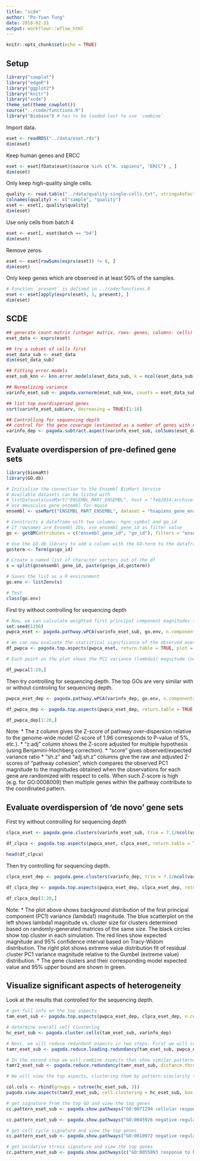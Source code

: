 ```yaml
---
title: "scde"
author: "Po-Yuan Tung"
date: 2018-02-21
output: workflowr::wflow_html
---
```










```r
knitr::opts_chunk$set(echo = TRUE)
```

## Setup

```r
library("cowplot")
library("edgeR")
library("ggplot2")
library("knitr")
library("scde")
theme_set(theme_cowplot())
source("../code/functions.R")
library("Biobase") # has to be loaded last to use `combine`
```

Import data.

```r
eset <- readRDS("../data/eset.rds")
dim(eset)
```

Keep human genes and ERCC

```r
eset <- eset[fData(eset)$source %in% c("H. sapiens", "ERCC") , ]
dim(eset) 
```

Only keep high-quality single cells.

```r
quality <- read.table("../data/quality-single-cells.txt", stringsAsFactors = FALSE)
colnames(quality) <- c("sample", "quality")
eset <- eset[, quality$quality]
dim(eset)
```

Use only cells from batch 4

```r
eset <- eset[, eset$batch == "b4"]
dim(eset)
```

Remove zeros.

```r
eset <- eset[rowSums(exprs(eset)) != 0, ]
dim(eset)
```

Only keep genes which are observed in at least 50% of the samples.

```r
# Function `present` is defined in ../code/functions.R
eset <- eset[apply(exprs(eset), 1, present), ]
dim(eset)
```

## SCDE

```r
## generate count matrix (integer matrix, rows- genes, columns- cells)
eset_data <- exprs(eset)

## try a subset of cells first
eset_data_sub <- eset_data
dim(eset_data_sub)

## Fitting error models
eset_sub_knn <- knn.error.models(eset_data_sub, k = ncol(eset_data_sub)/4, n.cores = 6, min.count.threshold = 1, min.nonfailed = 5, max.model.plots = 10)

## Normalizing variance
varinfo_eset_sub <- pagoda.varnorm(eset_sub_knn, counts = eset_data_sub, trim = 3, max.adj.var = 5, n.cores = 1, plot = TRUE)

## list top overdispersed genes
sort(varinfo_eset_sub$arv, decreasing = TRUE)[1:10]

## Controlling for sequencing depth
## control for the gene coverage (estimated as a number of genes with non-zero magnitude per cell) and normalize out that aspect of cell heterogeneity
varinfo_dep <- pagoda.subtract.aspect(varinfo_eset_sub, colSums(eset_data_sub[, rownames(eset_sub_knn)]>0))
```

## Evaluate overdispersion of pre-defined gene sets

```r
library(biomaRt)
library(GO.db)

# Initialize the connection to the Ensembl BioMart Service
# Available datasets can be listed with 
# listDatasets(useMart("ENSEMBL_MART_ENSEMBL", host = "feb2014.archive.ensembl.org"))
# Use mmusculus_gene_ensembl for mouse
ensembl <- useMart("ENSEMBL_MART_ENSEMBL", dataset = "hsapiens_gene_ensembl", host = "feb2014.archive.ensembl.org")

# Constructs a dataframe with two columns: hgnc_symbol and go_id
# If rownames are Ensembl IDs, use ensembl_gene_id as filter value
go <- getBM(attributes = c("ensembl_gene_id", "go_id"), filters = "ensembl_gene_id", values = rownames(eset_data_sub), mart = ensembl)

# Use the GO.db library to add a column with the GO-term to the dataframe
go$term <- Term(go$go_id)

# Create a named list of character vectors out of the df
s = split(go$ensembl_gene_id, paste(go$go_id,go$term))

# Saves the list as a R environment
go.env <- list2env(s)

# Test
class(go.env)
```

First try without controlling for sequencing depth
```r
# Now, we can calculate weighted first principal component magnitudes for each GO gene set in the provided environment.
set.seed(1106)
pwpca_eset <- pagoda.pathway.wPCA(varinfo_eset_sub, go.env, n.components=1, n.cores=1)

# We can now evaluate the statistical significance of the observed overdispersion for each GO gene set.
df_pwpca <- pagoda.top.aspects(pwpca_eset, return.table = TRUE, plot = TRUE, z.score = 1.96)

# Each point on the plot shows the PC1 variance (lambda1) magnitude (normalized by set size) as a function of set size. The red lines show expected (solid) and 95% upper bound (dashed) magnitudes based on the Tracey-Widom model.

df_pwpca[1:20,]
```

Then try controlling for sequencing depth. The top GOs are very similar with or without controling for sequencing depth.
```r
pwpca_eset_dep <- pagoda.pathway.wPCA(varinfo_dep, go.env, n.components=1, n.cores=1)

df_pwpca_dep <- pagoda.top.aspects(pwpca_eset_dep, return.table = TRUE, plot = TRUE, z.score = 1.96)

df_pwpca_dep[1:20,]
```

Note:
* The z column gives the Z-score of pathway over-dispersion relative to the genome-wide model (Z-score of 1.96 corresponds to P-value of 5%, etc.).
* "z.adj" column shows the Z-score adjusted for multiple hypothesis (using Benjamini-Hochberg correction).
* "score" gives observed/expected variance ratio
* "sh.z" and "adj.sh.z" columns give the raw and adjusted Z-scores of "pathway cohesion", which compares the observed PC1 magnitude to the magnitudes obtained when the observations for each gene are randomized with respect to cells. When such Z-score is high (e.g. for GO:0008009) then multiple genes within the pathway contribute to the coordinated pattern.

## Evaluate overdispersion of 'de novo' gene sets

First try without controlling for sequencing depth
```r
clpca_eset <- pagoda.gene.clusters(varinfo_eset_sub, trim = 7.1/ncol(varinfo_eset_sub$mat), n.clusters = 50, n.cores = 1, plot = TRUE)

df_clpca <- pagoda.top.aspects(pwpca_eset, clpca_eset, return.table = TRUE, plot = TRUE, z.score = 1.96)

head(df_clpca)
```

Then try controlling for sequencing depth.
```r
clpca_eset_dep <- pagoda.gene.clusters(varinfo_dep, trim = 7.1/ncol(varinfo_dep$mat), n.clusters = 50, n.cores = 1, plot = TRUE)

df_clpca_dep <- pagoda.top.aspects(pwpca_eset_dep, clpca_eset_dep, return.table = TRUE, plot = TRUE, z.score = 1.96)

df_clpca_dep[1:20,]
```

Note:
* The plot above shows background distribution of the first principal component (PC1) variance (lambda1) magnitude. The blue scatterplot on the left shows lambda1 magnitude vs. cluster size for clusters determined based on randomly-generated matrices of the same size. The black circles show top cluster in each simulation. The red lines show expected magnitude and 95% confidence interval based on Tracy-Widom distribution. The right plot shows extreme value distribution fit of residual cluster PC1 variance magnitude relative to the Gumbel (extreme value) distribution.
* The gene clusters and their corresponding model expected value and 95% upper bound are shown in green.

## Visualize significant aspects of heterogeneity

Look at the results that controlled for the sequencing depth.

```r
# get full info on the top aspects
tam_eset_sub <- pagoda.top.aspects(pwpca_eset_dep, clpca_eset_dep, n.cells = NULL, z.score = qnorm(0.01/2, lower.tail = FALSE))

# determine overall cell clustering
hc_eset_sub <- pagoda.cluster.cells(tam_eset_sub, varinfo_dep)

# Next, we will reduce redundant aspects in two steps. First we will combine pathways that are driven by the same sets of genes:
tamr_eset_sub <- pagoda.reduce.loading.redundancy(tam_eset_sub, pwpca_eset_dep, clpca_eset_dep)

# In the second step we will combine aspects that show similar patterns (i.e. separate the same sets of cells). Here we will plot the cells using the overall cell clustering determined above:
tamr2_eset_sub <- pagoda.reduce.redundancy(tamr_eset_sub, distance.threshold = 0.9, plot = TRUE, cell.clustering = hc_eset_sub, labRow = NA, labCol = NA, box = TRUE, margins = c(0.5, 0.5), trim = 0)
```

```r
# We will view the top aspects, clustering them by pattern similarity (note, to view aspects in the order of increasing lambda1 magnitude, use row.clustering = NA).

col.cols <- rbind(groups = cutree(hc_eset_sub, 3))
pagoda.view.aspects(tamr2_eset_sub, cell.clustering = hc_eset_sub, box = TRUE, labCol = NA, margins = c(0.5, 20), col.cols = col.cols)
```

```r
# get signature from the top GO and view the top genes
cc.pattern_eset_sub <- pagoda.show.pathways("GO:0071294 cellular response to zinc ion", varinfo_dep, go.env, show.cell.dendrogram = TRUE, cell.clustering = hc_eset_sub, showRowLabels = TRUE)

cc.pattern_eset_sub <- pagoda.show.pathways("GO:0045926 negative regulation of growth", varinfo_dep, go.env, show.cell.dendrogram = TRUE, cell.clustering = hc_eset_sub, showRowLabels = TRUE)

# get cell cycle signature and view the top genes
cc.pattern_eset_sub <- pagoda.show.pathways("GO:0010972 negative regulation of G2/M transition of mitotic cell cycle", varinfo_dep, go.env, show.cell.dendrogram = TRUE, cell.clustering = hc_eset_sub, showRowLabels = TRUE)

# get oxidative stress signature and view the top genes
cc.pattern_eset_sub <- pagoda.show.pathways(c("GO:0055093 response to hyperoxia", "GO:0006979 response to oxidative stress", "GO:0001666 response to hypoxia"), varinfo_dep, go.env, show.cell.dendrogram = TRUE, cell.clustering = hc_eset_sub, showRowLabels = TRUE)
```
